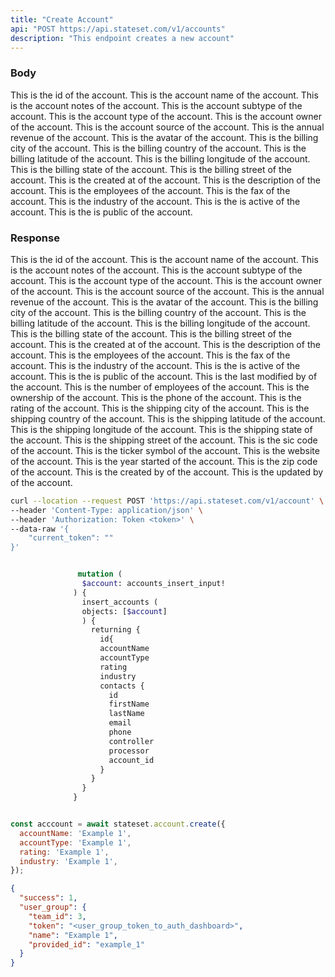 ```yaml
---
title: "Create Account"
api: "POST https://api.stateset.com/v1/accounts"
description: "This endpoint creates a new account"
---
```


### Body

<ParamField body="id" required="true" type="string">
  This is the id of the account.
</ParamField>

<ParamField body="accountName" required="true" type="string">
  This is the account name of the account.
</ParamField>

<ParamField body="accountNotes" required="true" type="string">
  This is the account notes of the account.
</ParamField>

<ParamField body="accountSubtype" required="true" type="string">
  This is the account subtype of the account.
</ParamField>

<ParamField body="accountType" required="true" type="string">
  This is the account type of the account.
</ParamField>

<ParamField body="account_owner" required="true" type="string">
  This is the account owner of the account.
</ParamField>

<ParamField body="account_source" required="true" type="string">
  This is the account source of the account.
</ParamField>

<ParamField body="annualRevenue" required="true" type="string">
  This is the annual revenue of the account.
</ParamField>

<ParamField body="avatar" required="true" type="string">
  This is the avatar of the account.
</ParamField>

<ParamField body="billingCity" required="true" type="string">
  This is the billing city of the account.
</ParamField>

<ParamField body="billingCountry" required="true" type="string">
  This is the billing country of the account.
</ParamField>

<ParamField body="billingLatitude" required="true" type="string">
  This is the billing latitude of the account.
</ParamField>

<ParamField body="billingLongitude" required="true" type="string">
  This is the billing longitude of the account.
</ParamField>

<ParamField body="billingState" required="true" type="string">
  This is the billing state of the account.
</ParamField>

<ParamField body="billingStreet" required="true" type="string">
  This is the billing street of the account.
</ParamField>

<ParamField body="created_at" required="true" type="string">
  This is the created at of the account.
</ParamField>

<ParamField body="description" required="true" type="string">
  This is the description of the account.
</ParamField>

<ParamField body="employees" required="true" type="string">
  This is the employees of the account.
</ParamField>

<ParamField body="fax" required="true" type="string">
  This is the fax of the account.
</ParamField>

<ParamField body="industry" required="true" type="string">
  This is the industry of the account.
</ParamField>

<ParamField body="is_active" required="true" type="string">
  This is the is active of the account.
</ParamField>

<ParamField body="is_public" required="true" type="string">
  This is the is public of the account.
</ParamField>

### Response

<ResponseField name="id" required="true" type="string">
  This is the id of the account.
</ResponseField>

<ResponseField name="accountName" required="true" type="string">
  This is the account name of the account.
</ResponseField>

<ResponseField name="accountNotes" required="true" type="string">
  This is the account notes of the account.
</ResponseField>

<ResponseField name="accountSubtype" required="true" type="string">
  This is the account subtype of the account.
</ResponseField>

<ResponseField name="accountType" required="true" type="string">
  This is the account type of the account.
</ResponseField>

<ResponseField name="account_owner" required="true" type="string">
  This is the account owner of the account.
</ResponseField>

<ResponseField name="account_source" required="true" type="string">
  This is the account source of the account.
</ResponseField>

<ResponseField name="annualRevenue" required="true" type="string">
  This is the annual revenue of the account.
</ResponseField>

<ResponseField name="avatar" required="true" type="string">
  This is the avatar of the account.
</ResponseField>

<ResponseField name="billingCity" required="true" type="string">
  This is the billing city of the account.
</ResponseField>

<ResponseField name="billingCountry" required="true" type="string">
  This is the billing country of the account.
</ResponseField>

<ResponseField name="billingLatitude" required="true" type="string">
  This is the billing latitude of the account.
</ResponseField>

<ResponseField name="billingLongitude" required="true" type="string">
  This is the billing longitude of the account.
</ResponseField>

<ResponseField name="billingState" required="true" type="string">
  This is the billing state of the account.
</ResponseField>

<ResponseField name="billingStreet" required="true" type="string">
  This is the billing street of the account.
</ResponseField>

<ResponseField name="created_at" required="true" type="string">
  This is the created at of the account.

</ResponseField>

<ResponseField name="description" required="true" type="string">
  This is the description of the account.

</ResponseField>

<ResponseField name="employees" required="true" type="string">
  This is the employees of the account.

</ResponseField>

<ResponseField name="fax" required="true" type="string">
  This is the fax of the account.

</ResponseField>

<ResponseField name="industry" required="true" type="string">
  This is the industry of the account.
    
</ResponseField>

<ResponseField name="is_active" required="true" type="string">
  This is the is active of the account.

</ResponseField>

<ResponseField name="is_public" required="true" type="string">
  This is the is public of the account.

</ResponseField>

<ResponseField name="last_modified_by" required="true" type="string">
  This is the last modified by of the account.

</ResponseField>

<ResponseField name="numberOfEmployees" required="true" type="string">
  This is the number of employees of the account.

</ResponseField>

<ResponseField name="ownership" required="true" type="string">
  This is the ownership of the account.

</ResponseField>

<ResponseField name="phone" required="true" type="string">
  This is the phone of the account.

</ResponseField>

<ResponseField name="rating" required="true" type="string">
  This is the rating of the account.

</ResponseField>

<ResponseField name="shippingCity" required="true" type="string">
  This is the shipping city of the account.

</ResponseField>

<ResponseField name="shippingCountry" required="true" type="string">
  This is the shipping country of the account.

</ResponseField>

<ResponseField name="shippingLatitude" required="true" type="string">
  This is the shipping latitude of the account.

</ResponseField>

<ResponseField name="shippingLongitude" required="true" type="string">
  This is the shipping longitude of the account.

</ResponseField>

<ResponseField name="shippingState" required="true" type="string">
  This is the shipping state of the account.

</ResponseField>

<ResponseField name="shippingStreet" required="true" type="string">
  This is the shipping street of the account.

</ResponseField>

<ResponseField name="sicCode" required="true" type="string">
  This is the sic code of the account.

</ResponseField>

<ResponseField name="tickerSymbol" required="true" type="string">
  This is the ticker symbol of the account.

</ResponseField>

<ResponseField name="website" required="true" type="string">
  This is the website of the account.

</ResponseField>

<ResponseField name="yearStarted" required="true" type="string">
  This is the year started of the account.

</ResponseField>

<ResponseField name="zipCode" required="true" type="string">
  This is the zip code of the account.

</ResponseField>

<ResponseField name="created_by" required="true" type="string">
  This is the created by of the account.

</ResponseField>

<ResponseField name="updated_by" required="true" type="string">
  This is the updated by of the account.

</ResponseField>

<RequestExample>

```bash cURL
curl --location --request POST 'https://api.stateset.com/v1/account' \
--header 'Content-Type: application/json' \
--header 'Authorization: Token <token>' \
--data-raw '{
    "current_token": ""
}'
```

```graphQL graphQL

               mutation (
                $account: accounts_insert_input!
              ) {
                insert_accounts (
                objects: [$account]
                ) {
                  returning {
                    id{
                    accountName
                    accountType
                    rating
                    industry
                    contacts {
                      id
                      firstName
                      lastName
                      email
                      phone
                      controller
                      processor
                      account_id
                    }
                  }
                }
              }
```

```javascript Node.js

const acccount = await stateset.account.create({
  accountName: 'Example 1',
  accountType: 'Example 1',
  rating: 'Example 1',
  industry: 'Example 1',
});

```
</RequestExample>

<ResponseExample>

```json Response
{
  "success": 1,
  "user_group": {
    "team_id": 3,
    "token": "<user_group_token_to_auth_dashboard>",
    "name": "Example 1",
    "provided_id": "example_1"
  }
}
```

</ResponseExample>
